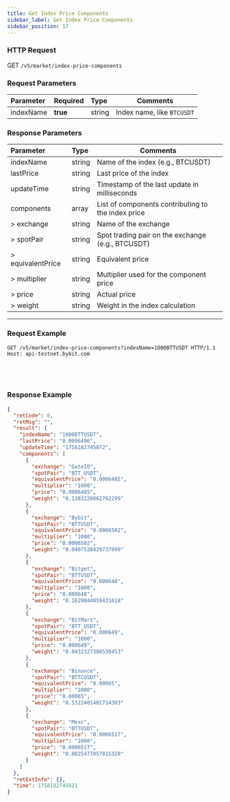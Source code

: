 ```yaml
---
title: Get Index Price Components
sidebar_label: Get Index Price Components
sidebar_position: 17
---
```



### HTTP Request
GET `/v5/market/index-price-components`

### Request Parameters
| Parameter | Required | Type | Comments|
|:----- |:-------|:-----|------|
|indexName |<b>true</b> |string |Index name, like `BTCUSDT`|

### Response Parameters
| Parameter         | Type   | Comments                                                   |
|:------------------|:-------|-----------------------------------------------------------|
| indexName         | string | Name of the index (e.g., BTCUSDT)                        |
| lastPrice         | string | Last price of the index                                  |
| updateTime        | string | Timestamp of the last update in milliseconds             |
| components        | array  | List of components contributing to the index price       |
|> exchange         | string | Name of the exchange      |
|> spotPair         | string | Spot trading pair on the exchange (e.g., BTCUSDT)       |
|> equivalentPrice  | string | Equivalent price               |
|> multiplier       | string | Multiplier used for the component price              |
|> price            | string | Actual price                           |
|> weight           | string | Weight in the index calculation         |

---

### Request Example

<Tabs groupId="programming-languages">
<TabItem value="http" label="HTTP">

```http
GET /v5/market/index-price-components?indexName=1000BTTUSDT HTTP/1.1
Host: api-testnet.bybit.com
```

</TabItem>
<TabItem value="python" label="Python">

```python

```

</TabItem>
<TabItem value="Go" label="Go">

```go

```

</TabItem>
<TabItem value="java" label="Java">

```java

```

</TabItem>
<TabItem value="Node" label="Node.js">

```n4js

```

</TabItem>
</Tabs>

### Response Example

```json
{
  "retCode": 0,
  "retMsg": "",
  "result": {
    "indexName": "1000BTTUSDT",
    "lastPrice": "0.0006496",
    "updateTime": "1758182745072",
    "components": [
      {
        "exchange": "GateIO",
        "spotPair": "BTT_USDT",
        "equivalentPrice": "0.0006485",
        "multiplier": "1000",
        "price": "0.0006485",
        "weight": "0.1383220862762299"
      },
      {
        "exchange": "Bybit",
        "spotPair": "BTTUSDT",
        "equivalentPrice": "0.0006502",
        "multiplier": "1000",
        "price": "0.0006502",
        "weight": "0.0407528429737999"
      },
      {
        "exchange": "Bitget",
        "spotPair": "BTTUSDT",
        "equivalentPrice": "0.000648",
        "multiplier": "1000",
        "price": "0.000648",
        "weight": "0.1629044859431618"
      },
      {
        "exchange": "BitMart",
        "spotPair": "BTT_USDT",
        "equivalentPrice": "0.000649",
        "multiplier": "1000",
        "price": "0.000649",
        "weight": "0.0432327388538453"
      },
      {
        "exchange": "Binance",
        "spotPair": "BTTCUSDT",
        "equivalentPrice": "0.00065",
        "multiplier": "1000",
        "price": "0.00065",
        "weight": "0.5322401401714303"
      },
      {
        "exchange": "Mexc",
        "spotPair": "BTTUSDT",
        "equivalentPrice": "0.0006517",
        "multiplier": "1000",
        "price": "0.0006517",
        "weight": "0.0825477057815328"
      }
    ]
  },
  "retExtInfo": {},
  "time": 1758182745621
}

```

